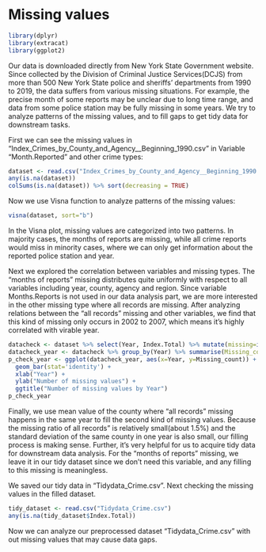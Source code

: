 # Missing values
```r
library(dplyr)
library(extracat)
library(ggplot2)
```

Our data is downloaded directly from New York State Government website. Since collected by the Division of Criminal Justice Services(DCJS) from more than 500 New York State police and sheriffs' departments from 1990 to 2019, the data suffers from various missing situations. For example, the precise month of some reports may be unclear due to long time range, and data from some police station may be fully missing in some years. We try to analyze patterns of the missing values, and to fill gaps to get tidy data for downstream tasks. 

First we can see the missing values in "Index_Crimes_by_County_and_Agency__Beginning_1990.csv" in Variable "Month.Reported" and other crime types:

```r
dataset <- read.csv("Index_Crimes_by_County_and_Agency__Beginning_1990.csv")
any(is.na(dataset))
colSums(is.na(dataset)) %>% sort(decreasing = TRUE)  
```

Now we use Visna function to analyze patterns of the missing values:

```r
visna(dataset, sort="b")
```

In the Visna plot, missing values are categorized into two patterns. In majority cases, the months of reports are missing, while all crime reports would miss in minority cases, where we can only get information about the reported police station and year.

Next we explored the correlation between variables and missing types. The "months of reports" missing distributes quite uniformly with respect to all variables including year, county, agency and region. Since variable Months.Reports is not used in our data analysis part, we are more interested in the other missing type where all records are missing. After analyzing relations between the "all records" missing and other variables, we find that this kind of missing only occurs in 2002 to 2007, which means it's highly correlated with virable year.

```r
datacheck <- dataset %>% select(Year, Index.Total) %>% mutate(missing=ifelse(is.na(Index.Total),1,0))
datacheck_year <- datacheck %>% group_by(Year) %>% summarise(Missing_count=sum(missing))
p_check_year <- ggplot(datacheck_year, aes(x=Year, y=Missing_count)) + 
  geom_bar(stat='identity') +
  xlab("Year") +
  ylab("Number of missing values") +
  ggtitle("Number of missing values by Year")
p_check_year
```

Finally, we use mean value of the county where "all records" missing happens in the same year to fill the second kind of missing values. Because the missing ratio of 
all records" is relatively small(about 1.5%) and the standard deviation of the same county in one year is also small, our filling process is making sense. Further, it's very helpful for us to acquire tidy data for downstream data analysis. For the "months of reports" missing, we leave it in our tidy dataset since we don't need this variable, and any filling to this missing is meaningless.

We saved our tidy data in "Tidydata_Crime.csv". Next checking the missing values in the filled dataset.

```r
tidy_dataset <- read.csv("Tidydata_Crime.csv")
any(is.na(tidy_dataset$Index.Total))
```

Now we can analyze our preprocessed dataset "Tidydata_Crime.csv" with out missing values that may cause data gaps.
